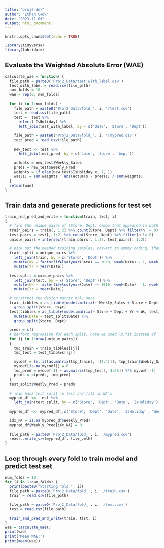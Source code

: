 ```yaml
---
title: "proj2-dev"
author: "Ethan Cook"
date: "2023-11-09"
output: html_document
---
```


```r
knitr::opts_chunk$set(echo = TRUE)
```

```r
library(tidyverse)
library(lubridate)
```

## Evaluate the Weighted Absolute Error (WAE)
```r
calculate_wae = function(){
  file_path = paste0('Proj2_Data/test_with_label.csv')
  test_with_label = read.csv(file_path)
  num_folds = 10
  wae = rep(0, num_folds)
  
  for (i in 1:num_folds) {
    file_path = paste0('Proj2_Data/fold_', i, '/test.csv')
    test = read.csv(file_path)
    test =  test %>%
      select(-IsHoliday) %>%
      left_join(test_with_label, by = c('Date', 'Store', 'Dept'))
    
    file_path = paste0('Proj2_Data/fold_', i, '/mypred.csv')
    test_pred = read.csv(file_path)
    
    new_test <- test %>%
      left_join(test_pred, by = c('Date', 'Store', 'Dept'))
    
    actuals = new_test$Weekly_Sales
    preds = new_test$Weekly_Pred
    weights = if_else(new_test$IsHoliday.x, 5, 1)
    wae[i] = sum(weights * abs(actuals - preds)) / sum(weights)
  }
  return(wae)
}
```

## Train data and generate predictions for test set
```r
train_and_pred_and_write = function(train, test, i)
{
  # find the unique pairs of (Store, Dept) combo that appeared in both training and test sets
  train_pairs = train[, 1:2] %>% count(Store, Dept) %>% filter(n != 0)
  test_pairs = test[, 1:2] %>% count(Store, Dept) %>% filter(n != 0)
  unique_pairs = intersect(train_pairs[, 1:2], test_pairs[, 1:2])
    
  # pick out the needed training samples, convert to dummy coding, then put them into a list
  train_split = unique_pairs %>% 
    left_join(train, by = c('Store', 'Dept')) %>% 
    mutate(Wk = factor(ifelse(year(Date) == 2010, week(Date) - 1, week(Date)), levels = 1:52)) %>%
    mutate(Yr = year(Date))
  
  test_split = unique_pairs %>% 
    left_join(test, by = c('Store', 'Dept')) %>% 
    mutate(Wk = factor(ifelse(year(Date) == 2010, week(Date) - 1, week(Date)), levels = 1:52)) %>%
    mutate(Yr = year(Date))

  # construct the design matrix only once
  train_tibbles = as_tibble(model.matrix(~ Weekly_Sales + Store + Dept + Yr + Wk, train_split)) %>%
    group_split(Store, Dept)
  test_tibbles = as_tibble(model.matrix(~ Store + Dept + Yr + Wk, test_split)) %>%
    mutate(Date = test_split$Date) %>% 
    group_split(Store, Dept)
  
  preds = c()
  # perform regression for each split, note we used lm.fit instead of lm
  for (j in 1:nrow(unique_pairs)) 
  {
    tmp_train = train_tibbles[[j]]
    tmp_test = test_tibbles[[j]]

    mycoef = lm.fit(as.matrix(tmp_train[, -(2:4)]), tmp_train$Weekly_Sales)$coefficients
    mycoef[is.na(mycoef)] = 0
    tmp_pred = mycoef[1] + as.matrix(tmp_test[, 4:55]) %*% mycoef[-1]
    preds = c(preds, tmp_pred)
  }
  test_split$Weekly_Pred = preds
  
  # join back test split to test and fill in NA's
  mypred_df <<- test %>% 
    left_join(test_split, by = c('Store', 'Dept', 'Date', 'IsHoliday'))
  
  mypred_df <<- mypred_df[,c('Store', 'Dept', 'Date', 'IsHoliday', 'Weekly_Pred')]
  
  idx_NA = is.na(mypred_df$Weekly_Pred)
  mypred_df$Weekly_Pred[idx_NA] = 0
  
  file_path = paste0('Proj2_Data/fold_', i, '/mypred.csv')
  readr::write_csv(mypred_df, file_path)
}
```

## Loop through every fold to train model and predict test set
```r
num_folds = 10
for (i in 1:num_folds) {
  print(paste0("Starting fold ", i))
  file_path = paste0('Proj2_Data/fold_', i, '/train.csv')
  train = read.csv(file_path)
  
  file_path = paste0('Proj2_Data/fold_', i, '/test.csv')
  test = read.csv(file_path)
  
  train_and_pred_and_write(train, test, i)
}
wae = calculate_wae()
print(wae)
print("Mean WAE:")
print(mean(wae))
```



